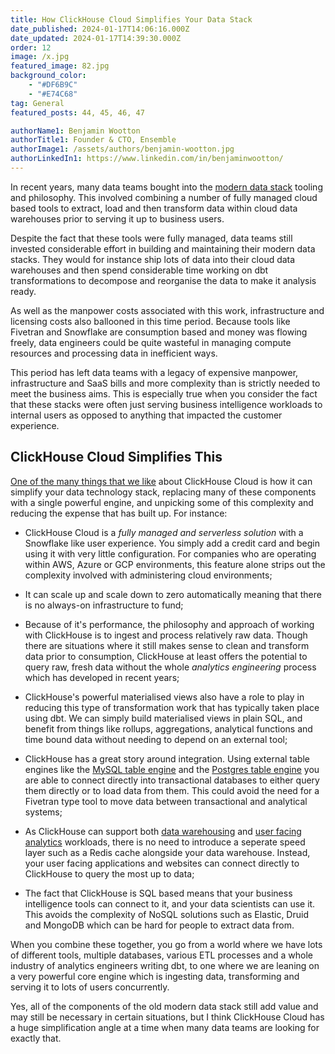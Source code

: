 ```yaml
---
title: How ClickHouse Cloud Simplifies Your Data Stack
date_published: 2024-01-17T14:06:16.000Z
date_updated: 2024-01-17T14:39:30.000Z
order: 12
image: /x.jpg
featured_image: 82.jpg
background_color:
    - "#DF6B9C"
    - "#E74C68"
tag: General
featured_posts: 44, 45, 46, 47

authorName1: Benjamin Wootton
authorTitle1: Founder & CTO, Ensemble
authorImage1: /assets/authors/benjamin-wootton.jpg
authorLinkedIn1: https://www.linkedin.com/in/benjaminwootton/
---
```




<Article data={frontmatter}>

In recent years, many data teams bought into the [modern data stack](/learn/categories/moderndatastack) tooling and philosophy.  This involved combining a number of fully managed cloud based tools to extract, load and then transform data within cloud data warehouses prior to serving it up to business users.  

Despite the fact that these tools were fully managed, data teams still invested considerable effort in building and maintaining their modern data stacks.  They would for instance ship lots of data into their cloud data warehouses and then spend considerable time working on dbt transformations to decompose and reorganise the data to make it analysis ready.  

As well as the manpower costs associated with this work, infrastructure and licensing costs also ballooned in this time period.  Because tools like Fivetran and Snowflake are consumption based and money was flowing freely, data engineers could be quite wasteful in managing compute resources and processing data in inefficient ways. 

This period has left data teams with a legacy of expensive manpower, infrastructure and SaaS bills and more complexity than is strictly needed to meet the business aims.  This is especially true when you consider the fact that these stacks were often just serving business intelligence workloads to internal users as opposed to anything that impacted the customer experience.  

## ClickHouse Cloud Simplifies This

[One of the many things that we like](/why-clickhouse-cloud) about ClickHouse Cloud is how it can simplify your data technology stack, replacing many of these components with a single powerful engine, and unpicking some of this complexity and reducing the expense that has built up.  For instance:

- ClickHouse Cloud is a *fully managed and serverless solution* with a Snowflake like user experience.  You simply add a credit card and begin using it with very little configuration.  For companies who are operating within AWS, Azure or GCP environments, this feature alone strips out the complexity involved with administering cloud environments;

- It can scale up and scale down to zero automatically meaning that there is no always-on infrastructure to fund;

- Because of it's performance, the philosophy and approach of working with ClickHouse is to ingest and process relatively raw data.  Though there are situations where it still makes sense to clean and transform data prior to consumption, ClickHouse at least offers the potential to query raw, fresh data without the whole _analytics engineering_ process which has developed in recent years; 

- ClickHouse's powerful materialised views also have a role to play in reducing this type of transformation work that has typically taken place using dbt.  We can simply build materialised views in plain SQL, and benefit from things like rollups, aggregations, analytical functions and time bound data without needing to depend on an external tool;

- ClickHouse has a great story around integration.  Using external table engines like the [MySQL table engine](https://clickhouse.com/docs/en/engines/table-engines/integrations/mysql) and the [Postgres table engine](https://clickhouse.com/docs/en/engines/table-engines/integrations/postgresql) you are able to connect directly into transactional databases to either query them directly or to load data from them.  This could avoid the need for a Fivetran type tool to move data between transactional and analytical systems;


- As ClickHouse can support both [data warehousing](/solutions/usecase/realtime-dwh) and [user facing analytics](/solutions/usecase/user-facing-analytics) workloads, there is no need to introduce a seperate speed layer such as a Redis cache alongside your data warehouse.  Instead, your user facing applications and websites can connect directly to ClickHouse to query the most up to data;

- The fact that ClickHouse is SQL based means that your business intelligence tools can connect to it, and your data scientists can use it.  This avoids the complexity of NoSQL solutions such as Elastic, Druid and MongoDB which can be hard for people to extract data from.

When you combine these together, you go from a world where we have lots of different tools, multiple databases, various ETL processes and a whole industry of analytics engineers writing dbt, to one where we are leaning on a very powerful core engine which is ingesting data, transforming and serving it to lots of users concurrently.  

Yes, all of the components of the old modern data stack still add value and may still be necessary in certain situations, but I think ClickHouse Cloud has a huge simplification angle at a time when many data teams are looking for exactly that.  

</Article>